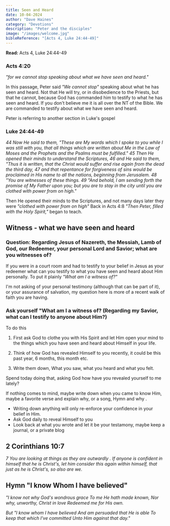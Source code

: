 ```yaml
---
title: Seen and Heard
date: 10-04-2024
author: "Dave Haines"
category: "Devotions"
description: "Peter and the disciples"
image: "/images/welcome.jpg"
bibleReference: "[Acts 4, Luke 24:44-49]"
---
```



**Read:** Acts 4, Luke 24:44-49

### Acts 4:20
*"for we cannot stop speaking about what we have seen and heard."*

In this passage, Peter said *"We cannot stop"* speaking about what he has seen and heard. Not that He will try, or in disobedience to the Priests, but that he cannot, because God has commanded him to testify to what he has seen and heard.  If you don't believe me it is all over the NT of the Bible.  We are commanded to testify about what we have seen and heard.

Peter is referring to another section in Luke's gospel
### Luke 24:44-49
*44 Now He said to them, "These are My words which I spoke to you while I was still with you, that all things which are written about Me in the Law of Moses and the Prophets and the Psalms must be fulfilled."
45 Then He opened their minds to understand the Scriptures,
46 and He said to them, "Thus it is written, that the Christ would suffer and rise again from the dead the third day,
47 and that repentance for forgiveness of sins would be proclaimed in His name to all the nations, beginning from Jerusalem.
48 "You are witnesses of these things.
49 "And behold, I am sending forth the promise of My Father upon you; but you are to stay in the city until you are clothed with power from on high."*

Then He opened their minds to the Scriptures, and not many days later they were *"clothed with power from on high"*
Back in Acts 4:8 *"Then Peter, filled with the Holy Spirit,"* began to teach.

## Witness - what we have seen and heard
### Question: Regarding Jesus of Nazereth, the Messiah, Lamb of God, our Redeemer, your personal Lord and Savior; what are you witnesses of?
If you were in a court room and had to testify to your belief in Jesus as your redeemer what can you testify to what you have seen and heard about Him personally.
To put it plainly _"What am I a witness of?"_

I'm not asking of your personal testimony (although that can be part of it), or your assurance of salvation, my question here is more of a recent walk of faith you are having.
### Ask yourself "What am I a witness of? (Regarding my Savior, what can I testify to anyone about Him?)
To do this

1. First ask God to clothe you with His Spirit and let Him open your mind to the things which you have seen and heard about Himself in your life.

2. Think of how God has revealed Himself to you recently, it could be this past year, 6 months, this month etc.

3. Write them down, What you saw, what you heard and what you felt.

Spend today doing that, asking God how have you revealed yourself to me lately? 

If nothing comes to mind, maybe write down when you came to know Him, maybe a favorite verse and explain why, or a song, Hymn and why .  
- Writing down anything will only re-enforce your confidence in your belief in Him.
- Ask God daily to reveal Himself to you
- Look back at what you wrote and let it be your testamony, maybe keep a journal, or a private blog

## 2 Corinthians 10:7
*7 You are looking at things as they are outwardly . If anyone is confident in himself that he is Christ's, let him consider this again within himself, that just as he is Christ's, so also are we.*

## Hymn "I know Whom I have believed"
*"I know not why God's wondrous grace
To me He hath made known,
Nor why, unworthy, Christ in love
Redeemed me for His own.*

*But "I know whom I have believed
And am persuaded that He is able
To keep that which I've committed
Unto Him against that day."*